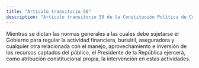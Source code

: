 ```yaml
---
title: "Artículo transitorio 50"
description: "Artículo transitorio 50 de la Constitución Política de Colombia"
---
```


Mientras se dictan las normas generales a las cuales debe sujetarse el Gobierno para regular la actividad financiera, bursátil, aseguradora y cualquier otra relacionada con el manejo, aprovechamiento e inversión de los recursos captados del público, el Presidente de la República ejercerá, como atribución constitucional propia, la intervención en estas actividades.
